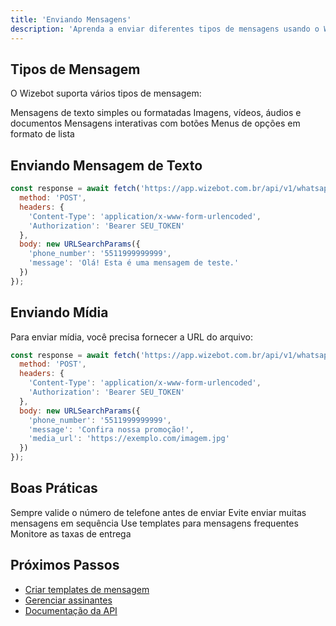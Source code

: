 ```yaml
---
title: 'Enviando Mensagens'
description: 'Aprenda a enviar diferentes tipos de mensagens usando o Wizebot'
---
```


## Tipos de Mensagem

O Wizebot suporta vários tipos de mensagem:

<CardGroup>
  <Card title="Texto" icon="message">
    Mensagens de texto simples ou formatadas
  </Card>
  <Card title="Mídia" icon="image">
    Imagens, vídeos, áudios e documentos
  </Card>
  <Card title="Botões" icon="circle-dot">
    Mensagens interativas com botões
  </Card>
  <Card title="Listas" icon="list">
    Menus de opções em formato de lista
  </Card>
</CardGroup>

## Enviando Mensagem de Texto

```javascript
const response = await fetch('https://app.wizebot.com.br/api/v1/whatsapp/send', {
  method: 'POST',
  headers: {
    'Content-Type': 'application/x-www-form-urlencoded',
    'Authorization': 'Bearer SEU_TOKEN'
  },
  body: new URLSearchParams({
    'phone_number': '5511999999999',
    'message': 'Olá! Esta é uma mensagem de teste.'
  })
});
```

## Enviando Mídia

Para enviar mídia, você precisa fornecer a URL do arquivo:

```javascript
const response = await fetch('https://app.wizebot.com.br/api/v1/whatsapp/send', {
  method: 'POST',
  headers: {
    'Content-Type': 'application/x-www-form-urlencoded',
    'Authorization': 'Bearer SEU_TOKEN'
  },
  body: new URLSearchParams({
    'phone_number': '5511999999999',
    'message': 'Confira nossa promoção!',
    'media_url': 'https://exemplo.com/imagem.jpg'
  })
});
```

## Boas Práticas

<Check>Sempre valide o número de telefone antes de enviar</Check>
<Check>Evite enviar muitas mensagens em sequência</Check>
<Check>Use templates para mensagens frequentes</Check>
<Check>Monitore as taxas de entrega</Check>

## Próximos Passos

- [Criar templates de mensagem](/tutorials/templates)
- [Gerenciar assinantes](/tutorials/subscribers)
- [Documentação da API](/api-reference/messages/send)
